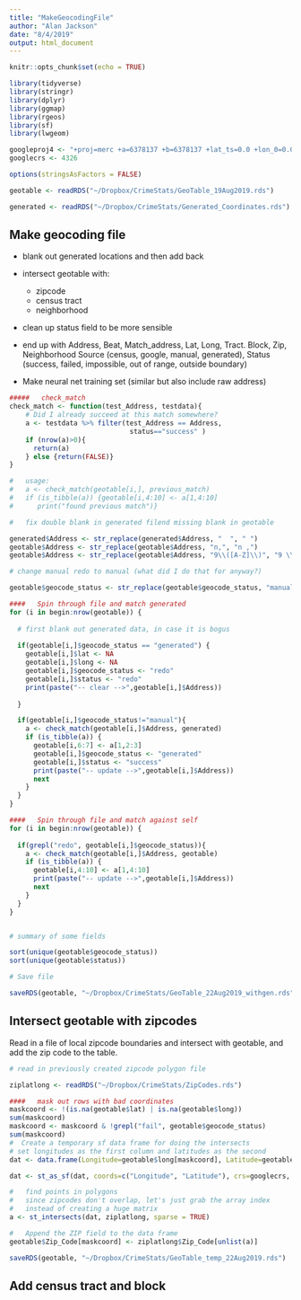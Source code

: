 ```yaml
---
title: "MakeGeocodingFile"
author: "Alan Jackson"
date: "8/4/2019"
output: html_document
---
```


```r
knitr::opts_chunk$set(echo = TRUE)

library(tidyverse)
library(stringr)
library(dplyr)
library(ggmap)
library(rgeos)
library(sf)
library(lwgeom)

googleproj4 <- "+proj=merc +a=6378137 +b=6378137 +lat_ts=0.0 +lon_0=0.0 +x_0=0.0 +y_0=0 +k=1.0 +units=m +nadgrids=@null +wktext  +no_defs"
googlecrs <- 4326

options(stringsAsFactors = FALSE)

geotable <- readRDS("~/Dropbox/CrimeStats/GeoTable_19Aug2019.rds")

generated <- readRDS("~/Dropbox/CrimeStats/Generated_Coordinates.rds")

```

## Make geocoding file

  * blank out generated locations and then add back
   
  * intersect geotable with:
      + zipcode
      + census tract
      + neighborhood
  * clean up status field to be more sensible
  * end up with Address, Beat, Match_address, Lat, Long, Tract. Block, Zip, Neighborhood
     Source (census, google, manual, generated), Status (success, failed, impossible, out of range, outside boundary)
     
  * Make neural net training set (similar but also include raw address)


```r

#####   check_match
check_match <- function(test_Address, testdata){
    # Did I already succeed at this match somewhere?
    a <- testdata %>% filter(test_Address == Address,
                              status=="success" )
    if (nrow(a)>0){
      return(a)
    } else {return(FALSE)}
}

#   usage:
#   a <- check_match(geotable[i,], previous_match)
#   if (is_tibble(a)) {geotable[i,4:10] <- a[1,4:10]
#      print("found previous match")}

#   fix double blank in generated filend missing blank in geotable

generated$Address <- str_replace(generated$Address, "  ", " ")
geotable$Address <- str_replace(geotable$Address, "n,", "n ,")
geotable$Address <- str_replace(geotable$Address, "9\\([A-Z]\\)", "9 \\1")

# change manual redo to manual (what did I do that for anyway?)

geotable$geocode_status <- str_replace(geotable$geocode_status, "manual redo", "manual")

####   Spin through file and match generated
for (i in begin:nrow(geotable)) {
  
  # first blank out generated data, in case it is bogus
  
  if(geotable[i,]$geocode_status == "generated") {
    geotable[i,]$lat <- NA
    geotable[i,]$long <- NA
    geotable[i,]$geocode_status <- "redo"
    geotable[i,]$status <- "redo"
    print(paste("-- clear -->",geotable[i,]$Address))
    
  }

  if(geotable[i,]$geocode_status!="manual"){ 
    a <- check_match(geotable[i,]$Address, generated)
    if (is_tibble(a)) {
      geotable[i,6:7] <- a[1,2:3]
      geotable[i,]$geocode_status <- "generated"
      geotable[i,]$status <- "success"
      print(paste("-- update -->",geotable[i,]$Address))
      next
    }
  }
}

####   Spin through file and match against self
for (i in begin:nrow(geotable)) {
  
  if(grepl("redo", geotable[i,]$geocode_status)){ 
    a <- check_match(geotable[i,]$Address, geotable)
    if (is_tibble(a)) {
      geotable[i,4:10] <- a[1,4:10]
      print(paste("-- update -->",geotable[i,]$Address))
      next
    }
  }
}


# summary of some fields

sort(unique(geotable$geocode_status))
sort(unique(geotable$status))

# Save file

saveRDS(geotable, "~/Dropbox/CrimeStats/GeoTable_22Aug2019_withgen.rds")

```

## Intersect geotable with zipcodes

Read in a file of local zipcode boundaries and intersect with
geotable, and add the zip code to the table.


```r

# read in previously created zipcode polygon file

ziplatlong <- readRDS("~/Dropbox/CrimeStats/ZipCodes.rds")

####   mask out rows with bad coordinates
maskcoord <- !(is.na(geotable$lat) | is.na(geotable$long))
sum(maskcoord)
maskcoord <- maskcoord & !grepl("fail", geotable$geocode_status)
sum(maskcoord)
#  Create a temporary sf data frame for doing the intersects
# set longitudes as the first column and latitudes as the second
dat <- data.frame(Longitude=geotable$long[maskcoord], Latitude=geotable$lat[maskcoord], Address=geotable$Address[maskcoord], stringsAsFactors = FALSE)

dat <- st_as_sf(dat, coords=c("Longitude", "Latitude"), crs=googlecrs, agr = "identity")

#   find points in polygons
#   since zipcodes don't overlap, let's just grab the array index
#   instead of creating a huge matrix
a <- st_intersects(dat, ziplatlong, sparse = TRUE)

#   Append the ZIP field to the data frame
geotable$Zip_Code[maskcoord] <- ziplatlong$Zip_Code[unlist(a)]

saveRDS(geotable, "~/Dropbox/CrimeStats/GeoTable_temp_22Aug2019.rds")
```

## Add census tract and block



```r

```


